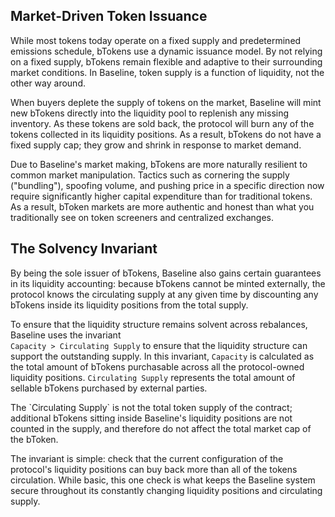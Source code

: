 
## Market-Driven Token Issuance

While most tokens today operate on a fixed supply and predetermined emissions schedule, bTokens use a dynamic
issuance model. By not relying on a fixed supply, bTokens remain flexible and adaptive to their surrounding
market conditions. In Baseline, token supply is a function of liquidity, not the other way around.

When buyers deplete the supply of tokens on the market, Baseline will mint new bTokens directly into the 
liquidity pool to replenish any missing inventory. As these tokens are sold back, the protocol will burn 
any of the tokens collected in its liquidity positions. As a result, bTokens do not have a fixed supply cap; 
they grow and shrink in response to market demand.

Due to Baseline's market making, bTokens are more naturally resilient to common market manipulation. Tactics 
such as cornering the supply ("bundling"), spoofing volume, and pushing price in a specific direction now 
require significantly higher capital expenditure than for traditional tokens. As a result, bToken markets are
more authentic and honest than what you traditionally see on token screeners and centralized exchanges.

## The Solvency Invariant

By being the sole issuer of bTokens, Baseline also gains certain guarantees in its liquidity accounting: 
because bTokens cannot be minted externally, the protocol knows the circulating supply at any given time 
by discounting any bTokens inside its liquidity positions from the total supply.

To ensure that the liquidity structure remains solvent across rebalances, Baseline uses the invariant  
`Capacity > Circulating Supply`  to ensure that the liquidity structure can support the outstanding supply. 
In this invariant, `Capacity` is calculated as the total amount of bTokens purchasable across all the 
protocol-owned liquidity positions. `Circulating Supply` represents the total amount of sellable bTokens 
purchased by external parties.

<Callout>
  The `Circulating Supply` is not the total token supply of the contract; additional bTokens sitting 
  inside Baseline's liquidity positions are not counted in the supply, and therefore do not affect the total market cap 
  of the bToken.
</Callout>

The invariant is simple: check that the current configuration of the protocol's liquidity positions can 
buy back more than all of the tokens circulation. While basic, this one check is what keeps the Baseline 
system secure throughout its constantly changing liquidity positions and circulating supply.